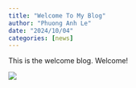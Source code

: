 ```yaml
---
title: "Welcome To My Blog"
author: "Phuong Anh Le"
date: "2024/10/04"
categories: [news]
---
```


This is the welcome blog. Welcome!

![](thumbnail.jpg)


